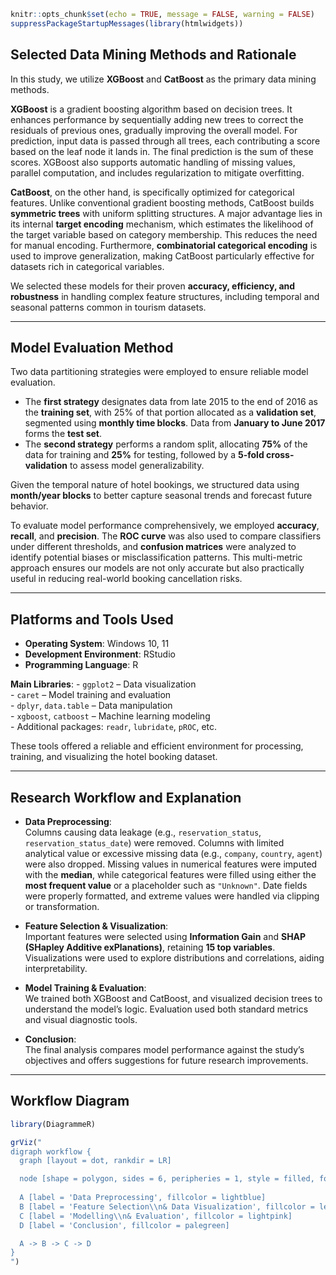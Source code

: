 <!-- chap 4 -->

<!-- # Analysis Process Designed for the Problem -->

```r
knitr::opts_chunk$set(echo = TRUE, message = FALSE, warning = FALSE)
suppressPackageStartupMessages(library(htmlwidgets))
```

## Selected Data Mining Methods and Rationale

In this study, we utilize **XGBoost** and **CatBoost** as the primary data mining methods.

**XGBoost** is a gradient boosting algorithm based on decision trees. It enhances performance by sequentially adding new trees to correct the residuals of previous ones, gradually improving the overall model. For prediction, input data is passed through all trees, each contributing a score based on the leaf node it lands in. The final prediction is the sum of these scores. XGBoost also supports automatic handling of missing values, parallel computation, and includes regularization to mitigate overfitting.

**CatBoost**, on the other hand, is specifically optimized for categorical features. Unlike conventional gradient boosting methods, CatBoost builds **symmetric trees** with uniform splitting structures. A major advantage lies in its internal **target encoding** mechanism, which estimates the likelihood of the target variable based on category membership. This reduces the need for manual encoding. Furthermore, **combinatorial categorical encoding** is used to improve generalization, making CatBoost particularly effective for datasets rich in categorical variables.

We selected these models for their proven **accuracy, efficiency, and robustness** in handling complex feature structures, including temporal and seasonal patterns common in tourism datasets.

---

## Model Evaluation Method

Two data partitioning strategies were employed to ensure reliable model evaluation.

- The **first strategy** designates data from late 2015 to the end of 2016 as the **training set**, with 25% of that portion allocated as a **validation set**, segmented using **monthly time blocks**. Data from **January to June 2017** forms the **test set**.
- The **second strategy** performs a random split, allocating **75%** of the data for training and **25%** for testing, followed by a **5-fold cross-validation** to assess model generalizability.

Given the temporal nature of hotel bookings, we structured data using **month/year blocks** to better capture seasonal trends and forecast future behavior.

To evaluate model performance comprehensively, we employed **accuracy**, **recall**, and **precision**. The **ROC curve** was also used to compare classifiers under different thresholds, and **confusion matrices** were analyzed to identify potential biases or misclassification patterns. This multi-metric approach ensures our models are not only accurate but also practically useful in reducing real-world booking cancellation risks.

---

## Platforms and Tools Used

- **Operating System**: Windows 10, 11  
- **Development Environment**: RStudio  
- **Programming Language**: R  

**Main Libraries**:
- `ggplot2` – Data visualization  
- `caret` – Model training and evaluation  
- `dplyr`, `data.table` – Data manipulation  
- `xgboost`, `catboost` – Machine learning modeling  
- Additional packages: `readr`, `lubridate`, `pROC`, etc.

These tools offered a reliable and efficient environment for processing, training, and visualizing the hotel booking dataset.

---

## Research Workflow and Explanation

- **Data Preprocessing**:  
  Columns causing data leakage (e.g., `reservation_status`, `reservation_status_date`) were removed. Columns with limited analytical value or excessive missing data (e.g., `company`, `country`, `agent`) were also dropped. Missing values in numerical features were imputed with the **median**, while categorical features were filled using either the **most frequent value** or a placeholder such as `"Unknown"`. Date fields were properly formatted, and extreme values were handled via clipping or transformation.

- **Feature Selection & Visualization**:  
  Important features were selected using **Information Gain** and **SHAP (SHapley Additive exPlanations)**, retaining **15 top variables**. Visualizations were used to explore distributions and correlations, aiding interpretability.

- **Model Training & Evaluation**:  
  We trained both XGBoost and CatBoost, and visualized decision trees to understand the model's logic. Evaluation used both standard metrics and visual diagnostic tools.

- **Conclusion**:  
  The final analysis compares model performance against the study’s objectives and offers suggestions for future research improvements.

---

## Workflow Diagram

```r
library(DiagrammeR)

grViz("
digraph workflow {
  graph [layout = dot, rankdir = LR]

  node [shape = polygon, sides = 6, peripheries = 1, style = filled, fontname = Helvetica, fontsize = 12]
  
  A [label = 'Data Preprocessing', fillcolor = lightblue]
  B [label = 'Feature Selection\\n& Data Visualization', fillcolor = lemonchiffon]
  C [label = 'Modelling\\n& Evaluation', fillcolor = lightpink]
  D [label = 'Conclusion', fillcolor = palegreen]

  A -> B -> C -> D
}
")
```

